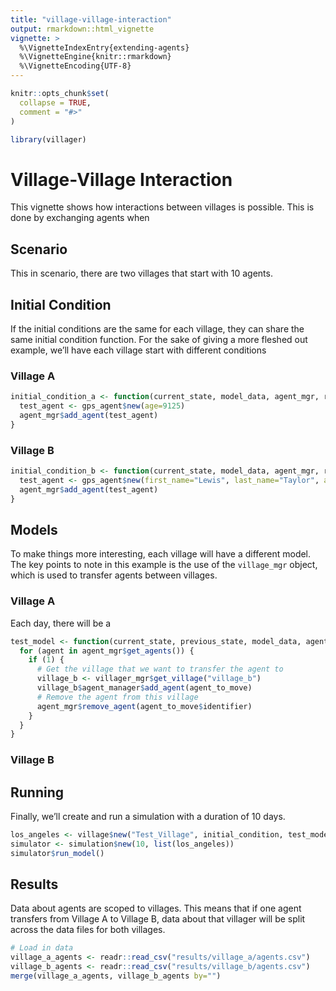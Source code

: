 ```yaml
---
title: "village-village-interaction"
output: rmarkdown::html_vignette
vignette: >
  %\VignetteIndexEntry{extending-agents}
  %\VignetteEngine{knitr::rmarkdown}
  %\VignetteEncoding{UTF-8}
---
```


```r
knitr::opts_chunk$set(
  collapse = TRUE,
  comment = "#>"
)
```

```r

library(villager)
```

# Village-Village Interaction

This vignette shows how interactions between villages is possible. This is done by exchanging agents when 

## Scenario

This in scenario, there are two villages that start with 10 agents. 

## Initial Condition

If the initial conditions are the same for each village, they can share the same initial condition function. For the sake of giving a more fleshed out example, we'll have each village start with different conditions

### Village A

```r
initial_condition_a <- function(current_state, model_data, agent_mgr, resource_mgr) {
  test_agent <- gps_agent$new(age=9125)
  agent_mgr$add_agent(test_agent)
}
```

### Village B

```r
initial_condition_b <- function(current_state, model_data, agent_mgr, resource_mgr) {
  test_agent <- gps_agent$new(first_name="Lewis", last_name="Taylor", age=9125)
  agent_mgr$add_agent(test_agent)
}
```

## Models

To make things more interesting, each village will have a different model. The key points to note in this example is the use of the `village_mgr` object, which is used to transfer agents between villages.

### Village A

Each day, there will be a 

```r
test_model <- function(current_state, previous_state, model_data, agent_mgr, resource_mgr, villager_mgr) {
  for (agent in agent_mgr$get_agents()) {
    if (1) {
      # Get the village that we want to transfer the agent to
      village_b <- villager_mgr$get_village("village_b")
      village_b$agent_manager$add_agent(agent_to_move)
      # Remove the agent from this village
      agent_mgr$remove_agent(agent_to_move$identifier)
    }
  }
}
```

### Village B

## Running

Finally, we'll create and run a simulation with a duration of 10 days.
```r
los_angeles <- village$new("Test_Village", initial_condition, test_model, gps_agent)
simulator <- simulation$new(10, list(los_angeles))
simulator$run_model()
```

## Results

Data about agents are scoped to villages. This means that if one agent transfers from Village A to Village B, data about that villager will be split across the data files for both villages.

```r
# Load in data
village_a_agents <- readr::read_csv("results/village_a/agents.csv")
village_b_agents <- readr::read_csv("results/village_b/agents.csv")
merge(village_a_agents, village_b_agents by="")
```
